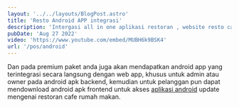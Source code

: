 ---
layout: '../../layouts/BlogPost.astro'
title: 'Resto Android APP integrasi'
description: 'Intergasi all in one aplikasi restoran , website resto cafe, aplikasi android app'
pubDate: 'Aug 27 2022'
video: 'https://www.youtube.com/embed/MUBH6k9BSK4'
url: '/pos/android'
---

Dan pada premium paket anda juga akan mendapatkan android app yang terintegrasi secara langsung dengan web app, khusus untuk admin atau owner pada android apk backend, kemudian untuk pelanggan pun dapat mendownload android apk frontend untuk akses [aplikasi android](/pos/android) update mengenai restoran cafe rumah makan.
